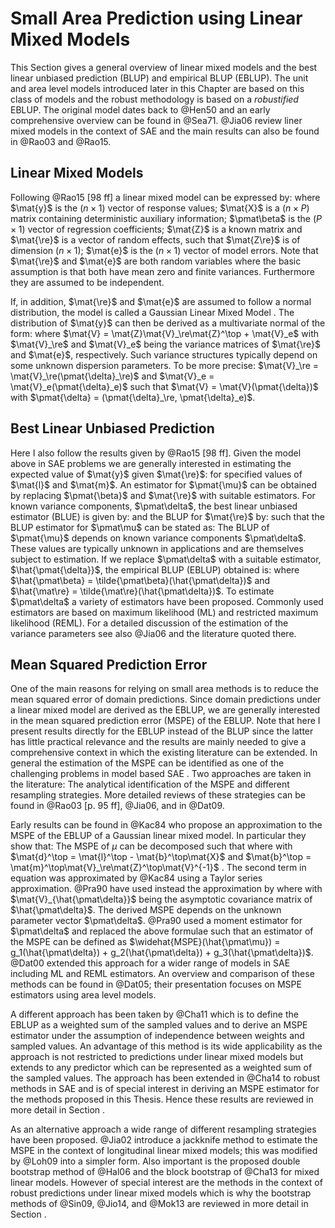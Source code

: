 # Small Area Prediction using Linear Mixed Models
\label{sec:blup}

This Section gives a general overview of linear mixed models and the best linear
unbiased prediction (BLUP) and empirical BLUP (EBLUP). The unit and area level 
models introduced later in this Chapter are based on this class of models and
the robust methodology is based on a *robustified* EBLUP. The original model 
dates back to @Hen50 and an early comprehensive overview can be found in @Sea71.
@Jia06 review liner mixed models in the context of SAE and the main results can
also be found in @Rao03 and @Rao15.

## Linear Mixed Models

Following @Rao15[98 ff] a linear mixed model can be expressed by:
\empty{
\begin{align}
\label{eq:lmm}
\mat{y} = \mat{X}\pmat{\beta} + \mat{Z}\mat{\re} + \mat{e}
\end{align}
}where
$\mat{y}$ is the $(n \times 1)$ vector of response values; $\mat{X}$ is a
$(n \times P)$ matrix containing deterministic auxiliary information;
$\pmat\beta$ is the $(P \times 1)$ vector of regression coefficients; $\mat{Z}$ is a
known matrix and $\mat{\re}$ is a vector of random effects, such that $\mat{Z\re}$ is
of dimension $(n \times 1)$; $\mat{e}$ is the $(n \times 1)$ vector of model
errors. Note that $\mat{\re}$ and $\mat{e}$ are both random variables where the
basic assumption is that both have mean zero and finite variances. Furthermore
they are assumed to be independent.

If, in addition, $\mat{\re}$ and $\mat{e}$ are assumed to follow a normal
distribution, the model is called a Gaussian Linear Mixed Model \citep{Jia06}. The
distribution of $\mat{y}$ can then be derived as a multivariate normal of the form:
\empty{
\begin{align*}
\mat{y} &\sim \Distr{N}\Paran{\mat{X}\pmat{\beta}, \mat{V}} \\
\mat{y} | \mat{\re} &\sim \Distr{N}\Paran{\mat{X}\pmat{\beta} + \mat{Z}\mat{\re}, \mat{V}_e}
\end{align*}
}where $\mat{V} = \mat{Z}\mat{V}_\re\mat{Z}^\top + \mat{V}_e$ with $\mat{V}_\re$
and $\mat{V}_e$ being the variance matrices of $\mat{\re}$ and $\mat{e}$,
respectively. Such variance structures typically depend on some unknown 
dispersion parameters. To be more precise: $\mat{V}_\re = 
\mat{V}_\re(\pmat{\delta}_\re)$ and $\mat{V}_e = \mat{V}_e(\pmat{\delta}_e)$
such that $\mat{V} = \mat{V}(\pmat{\delta})$ with $\pmat{\delta} =
(\pmat{\delta}_\re, \pmat{\delta}_e)$.

## Best Linear Unbiased Prediction

Here I also follow the results given by @Rao15[98 ff]. Given the model
\eq{eq:lmm} above in SAE problems we are generally interested in estimating the
expected value of $\mat{y}$ given $\mat{\re}$:
\empty{
\begin{align*}
\pmat{\mu} = \mat{l}^\top \pmat{\beta} + \mat{m}^\top \mat{\re}
\end{align*}
}for specified values of $\mat{l}$ and $\mat{m}$. An
estimator for $\pmat{\mu}$ can be obtained by replacing $\pmat{\beta}$ and
$\mat{\re}$ with suitable estimators. For known variance components,
$\pmat\delta$, the best linear unbiased estimator (BLUE) is given by:
\empty{
\begin{align}
\label{eq:blue}
\tilde{\pmat{\beta}} = \tilde{\pmat{\beta}}(\pmat{\delta}) = \Paran{\mat{X}^\top \mat{V}^{-1}\mat{X}}^{-1} \mat{X}^\top \mat{V}^{-1}\mat{y}
\end{align}
}and the BLUP for $\mat{\re}$ by:
\empty{
\begin{align}
\label{eq:blupre}
\tilde{\mat{\re}} = \tilde{\mat{\re}}(\pmat{\delta}) = \mat{V}_\re\mat{Z}^\top\mat{V}^{-1}\Paran{\mat{y} - \mat{X}\tilde{\pmat{\beta}}}
\end{align}
}such that the BLUP estimator for $\pmat\mu$ can be stated as:
\empty{
\begin{align}
\label{eq:blup}
\tilde{\pmat{\mu}} = \tilde{\pmat{\mu}}(\pmat{\delta}) = \mat{l}^\top \tilde{\pmat{\beta}} + \mat{m}^\top \tilde{\mat{\re}}.
\end{align}
}The BLUP \eq{eq:blup} of $\pmat{\mu}$ depends on known variance components $\pmat\delta$.
These values are typically unknown in applications and are themselves subject to
estimation. If we replace $\pmat\delta$ with a suitable estimator, $\hat{\pmat{\delta}}$, 
the empirical BLUP (EBLUP) obtained is:
\empty{
\begin{align}
\label{eq:eblup}
\hat{\pmat\mu} = \hat{\pmat\mu}(\hat{\pmat\delta}) = \mat{l}^\top \hat{\pmat\beta} + \mat{m}^\top \hat{\mat{\re}}
\end{align}
}where $\hat{\pmat\beta} = \tilde{\pmat\beta}(\hat{\pmat\delta})$ and 
$\hat{\mat\re} = \tilde{\mat\re}(\hat{\pmat\delta})$. To estimate $\pmat\delta$ 
a variety of estimators have been proposed. Commonly used estimators are based 
on maximum likelihood (ML) and restricted maximum likelihood (REML). For a
detailed discussion of the estimation of the variance parameters see also @Jia06
and the literature quoted there.

## Mean Squared Prediction Error
\label{sec:eblup_mspe}
One of the main reasons for relying on small area methods is to reduce the mean 
squared error of domain predictions. Since domain predictions under a linear 
mixed model are derived as the EBLUP, we are generally interested in the mean 
squared prediction error (MSPE) of the EBLUP. Note that here I present results
directly for the EBLUP instead of the BLUP since the latter has little practical
relevance and the results are mainly needed to give a comprehensive context in 
which the existing literature can be extended. In general the estimation of the 
MSPE can be identified as one of the challenging problems in model based SAE
\citep{Pfe13}. Two approaches are taken in the literature: The analytical 
identification of the MSPE and different resampling strategies. More detailed 
reviews of these strategies can be found in @Rao03[p. 95 ff], @Jia06,
and in @Dat09.

Early results can be found in @Kac84 who propose an approximation to the MSPE
of the EBLUP of a Gaussian linear mixed model. In particular they show that:
\empty{
\begin{align}
\label{eq:mspe_eblup}
MSPE(\hat{\pmat\mu}) = MSPE(\pmat\mu) + \Exp{E}\Paran{\hat{\pmat\mu} - \pmat\mu}^2.
\end{align}
}The MSPE of $\mu$ can be decomposed such that
\empty{
\begin{align*}
MSPE(\pmat\mu) &= g_1(\pmat\delta) + g_2(\pmat\delta)
\end{align*}
}where
\empty{
\begin{align*}
g_1(\pmat\delta) &= \mat{m}^\top\Paran{\mat{V}_\re - \mat{V}_\re\mat{Z}^\top\mat{V}^{-1}\mat{Z}\mat{V}_\re}\mat{m}\\
g_2(\pmat\delta) &= \mat{d}^\top \Paran{\mat{X}^\top\mat{V}^{-1}\mat{X}} \mat{d}
\end{align*}
}with $\mat{d}^\top = \mat{l}^\top - \mat{b}^\top\mat{X}$ and $\mat{b}^\top = 
\mat{m}^\top\mat{V}_\re\mat{Z}^\top\mat{V}^{-1}$ \citep[98 ff]{Rao03}. The
second term in equation \eq{eq:mspe_eblup} was approximated by @Kac84 using a
Taylor series approximation. @Pra90 have used instead the approximation by
\empty{
\begin{align*}
\Exp{E}\Paran{\hat{\pmat\mu} - \pmat\mu}^2 &\approx g_3(\pmat\delta) \\
\end{align*}
}where
\empty{
\begin{align*}
g_3(\pmat\delta) &= \tr\Paran{\frac{\partial \mat{b}^\top}{\partial \pmat\delta} \mat{V}\Paran{\frac{\partial \mat{b}^\top}{\partial \pmat\delta}}\mat{V}_{\hat{\pmat\delta}}}
\end{align*}
}with $\mat{V}_{\hat{\pmat\delta}}$ being the asymptotic covariance matrix of 
$\hat{\pmat\delta}$. The derived MSPE depends on the unknown parameter vector 
$\pmat\delta$. @Pra90 used a moment estimator for $\pmat\delta$ and replaced the
above formulae such that an estimator of the MSPE can be defined as 
$\widehat{MSPE}(\hat{\pmat\mu}) = g_1(\hat{\pmat\delta}) + 
g_2(\hat{\pmat\delta}) + g_3(\hat{\pmat\delta})$. @Dat00 extended this approach 
for a wider range of models in SAE including ML and REML estimators. An overview
and comparison of these methods can be found in @Dat05; their presentation
focuses on MSPE estimators using area level models.

A different approach has been taken by @Cha11 which is to define the EBLUP as a
weighted sum of the sampled values and to derive an MSPE estimator under the
assumption of independence between weights and sampled values. An advantage of
this method is its wide applicability as the approach is not restricted to
predictions under linear mixed models but extends to any predictor which can be
represented as a weighted sum of the sampled values. The approach has been extended in
@Cha14 to robust methods in SAE and is of special interest in deriving an MSPE
estimator for the methods proposed in this Thesis. Hence these results are
reviewed in more detail in Section \ref{sec:theory_sae_robust_mspe}.

As an alternative approach a wide range of different resampling strategies have
been proposed. @Jia02 introduce a jackknife method to estimate the MSPE in the 
context of longitudinal linear mixed models; this was modified by @Loh09 into a 
simpler form. Also important is the proposed double bootstrap method of @Hal06
and the block bootstrap of @Cha13 for mixed linear models. However of special 
interest are the methods in the context of robust predictions under linear mixed
models which is why the bootstrap methods of @Sin09, @Jio14, and @Mok13 are
reviewed in more detail in Section \ref{sec:theory_sae_robust_bootstrap}.
